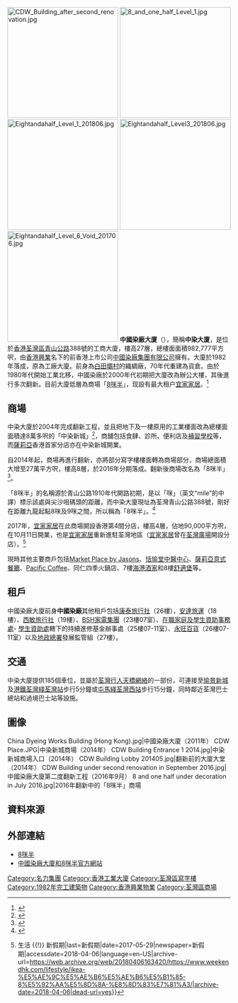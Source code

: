 {{Coord|22.37535|114.11312|type:landmark_region:HK|display=title}}
[[File:CDW_Building_after_second_renovation.jpg|250px]]
[[File:8_and_one_half_Level_1.jpg|250px]]
[[File:Eightandahalf_Level_1_201806.jpg|250px]]
[[File:Eightandahalf_Level3_201806.jpg|250px]]
[[File:Eightandahalf_Level_6_Void_201706.jpg|250px]]
'''中國染廠大廈'''（{{lang-en|CDW Building}}），簡稱'''中染大廈'''，是位於[[香港|香港]][[荃灣區|荃灣區]][[青山公路|青山公路]]388號的工商大廈，樓高27層，總樓面面積982,777平方呎，由[[香港興業|香港興業]]名下的前香港上市公司[[中國染廠|中國染廠集團有限公司]]擁有。大廈於1982年落成，原為工廠大廈。前身為[[白田壩村|白田壩村]]的織綢廠，70年代重建為貨倉。由於1980年代開始工業北移，中國染廠於2000年代初期把大廈改為辦公大樓，其後進行多次翻新。目前大廈低層為商場「[[8咪半|8咪半]]」，现設有最大租户[[宜家家居|宜家家居]]。<ref>{{Cite news|url=http://202.76.19.41/HKRI/Interim%20Report%202017-18/|title=Interim Report 2017/18|accessdate=2018-04-06|archive-date=2018-04-06|archive-url=https://web.archive.org/web/20180406102106/http://202.76.19.41/HKRI/Interim%20Report%202017-18/}}</ref>

== 商場 ==
中染大廈於2004年完成翻新工程，並且把地下及一樓原用的工業樓面改為總樓面面積達8萬多呎的「中染新城」<ref>{{cite web|url=http://www.centaline-cis.com/Files/Industrial/Press%20Conf/CDW_PROJECT/CDW.pdf|title=荃灣工廈展現全新面貌　工商樓面翻新增值，「中染新城」矚目登場|last=|first=|coauthors=|date=2004-08-26|publisher=中原（工商舖）網站|accessdate=2011-08-20|archive-date=2016-02-03|archive-url=https://web.archive.org/web/20160203040800/http://www.centaline-cis.com/Files/Industrial/Press%20Conf/CDW_PROJECT/CDW.pdf|dead-url=no}}</ref>，商舖包括食肆、診所、便利店及[[補習班|補習學校]]等，而[[薩莉亞|薩莉亞]]香港首家分店亦在中染新城開業。

自2014年起，商場再進行翻新，亦將部分寫字樓樓面轉為商場部分，商場總面積大增至27萬平方呎，樓高8層，於2016年分期落成。翻新後商場改名為「8咪半」<ref>{{cite web| url=http://www.hkri.com/icms2/template?series=56&article=10722| title=香港興業荃灣全新商場命名為「8咪半」 商場租務理想 獲主要租戶預租| publisher=[[香港興業國際集團有限公司|香港興業國際集團有限公司]]| date=2016-01-18| accessdate=2016-01-26| archive-date=2016-02-05| archive-url=https://web.archive.org/web/20160205100342/http://www.hkri.com/icms2/template?series=56&article=10722| dead-url=no}}</ref>。

「8咪半」的名稱源於青山公路1910年代開路初期，是以「咪」（英文“mile”的中譯）標示該處與尖沙咀碼頭的距離，而中染大廈現址為荃灣青山公路388號，剛好在距離九龍起點8咪及9咪之間，所以稱為「8咪半」。<ref>{{Cite web|url=https://www.eightandahalf.com.hk/en/About-8-half/8-half?sc_lang=zh-tw|title=「8咪半」|accessdate=2018-04-06|work=www.eightandahalf.com.hk|language=zh-hk|archive-date=2018-04-06|archive-url=https://web.archive.org/web/20180406163532/https://www.eightandahalf.com.hk/en/About-8-half/8-half?sc_lang=zh-tw|dead-url=no}}</ref>

2017年，[[宜家家居|宜家家居]]在此商場開設香港第4間分店，樓高4層，佔地90,000平方呎，在10月11日開業，也是[[宜家家居|宜家家居]]重新進駐荃灣地區（[[宜家家居|宜家家居]]曾在[[荃灣廣場|荃灣廣場]]開設分店）。<ref>{{Cite news|url=https://www.weekendhk.com/lifestyle/ikea-%E5%AE%9C%E5%AE%B6%E5%AE%B6%E5%B1%85-8%E5%92%AA%E5%8D%8A-%E8%8D%83%E7%81%A3/|title=期間限定！IKEA pop-up體驗站～為荃灣新分店打響頭炮 {{!}} 生活 {{!}} 新假期|last=新假期|date=2017-05-29|newspaper=新假期|accessdate=2018-04-06|language=en-US|archive-url=https://web.archive.org/web/20180406163420/https://www.weekendhk.com/lifestyle/ikea-%E5%AE%9C%E5%AE%B6%E5%AE%B6%E5%B1%85-8%E5%92%AA%E5%8D%8A-%E8%8D%83%E7%81%A3/|archive-date=2018-04-06|dead-url=yes}}</ref>

現時其他主要商戶包括[[Market_Place_by_Jasons|Market Place by Jasons]]、[[恬愉堂中醫中心|恬愉堂中醫中心]]、[[薩莉亞|薩莉亞意式餐廳]]、[[Pacific_Coffee|Pacific Coffee]]、同仁四季火鍋店、7樓[[海港酒家|海港酒家]]和8樓[[舒適堡|舒適堡]]等。

== 租戶 ==
中國染廠大廈前身'''中國染廠'''其他租戶包括[[康泰旅行社|康泰旅行社]]（26樓），[[安達旅運|安達旅運]]（18樓）、[[西敏旅行社|西敏旅行社]]（19樓）、[[罗伯特·博世公司|BSH家電集團]]（23樓07室）、[[在職家庭及學生資助事務處|在職家庭及學生資助事務處]]- [[學生資助處|學生資助處]]轄下的持續進修基金辦事處（25樓07-11室）、[[永旺百貨|永旺百貨]]（26樓07-11室）以及[[地政總署|地政總署]]發展監管組（27樓）。

== 交通 ==
中染大廈提供185個車位，並屬於[[荃灣行人天橋網絡|荃灣行人天橋網絡]]的一部份，可連接至[[愉景新城|愉景新城]]及[[港鐵|港鐵]][[荃灣綫|荃灣綫]][[荃灣站|荃灣站]]步行5分鐘或[[屯馬綫|屯馬綫]][[荃灣西站|荃灣西站]]步行15分鐘，同時鄰近荃灣巴士總站和過境巴士站等設施。

==圖像==
<gallery>
China Dyeing Works Building (Hong Kong).jpg|中國染廠大廈（2011年）
CDW Place.JPG|中染新城商場（2014年）
CDW Building Entrance 1 2014.jpg|中染新城商場入口（2014年）
CDW Building Lobby 201405.jpg|翻新前的大廈大堂（2014年）
CDW Building under second renovation in September 2016.jpg|中國染廠大廈第二度翻新工程（2016年9月）
8 and one half under decoration in July 2016.jpg|2016年翻新中的「8咪半」商場
</gallery>

==資料來源==
<references />

==外部連結==
* [https://web.archive.org/web/20171107024927/https://www.eightandahalf.com.hk/ 8咪半]
* [https://www.hkri.com/zh-TW/Our-Businesses/Hong-Kong/CDW-Building 中國染廠大廈和8咪半官方網站]{{Wayback|url=https://www.hkri.com/zh-TW/Our-Businesses/Hong-Kong/CDW-Building |date=20190207015827 }}

{{commonscat|CDW Building}}
{{香港興業}}
[[Category:名力集團|Category:名力集團]]
[[Category:香港工業大廈|Category:香港工業大廈]]
[[Category:荃灣區寫字樓|Category:荃灣區寫字樓]]
[[Category:1982年完工建築物|Category:1982年完工建築物]]
[[Category:香港興業物業|Category:香港興業物業]]
[[Category:荃灣區商場|Category:荃灣區商場]]